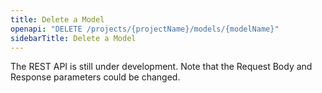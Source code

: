 ```yaml
---
title: Delete a Model
openapi: "DELETE /projects/{projectName}/models/{modelName}"
sidebarTitle: Delete a Model
---
```


<Warning>

The REST API is still under development. Note that the Request Body and Response parameters could be changed.

</Warning>